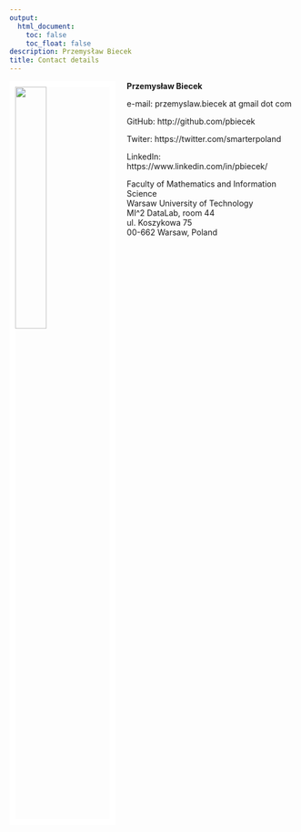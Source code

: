 ```yaml
---
output:
  html_document: 
    toc: false
    toc_float: false
description: Przemysław Biecek
title: Contact details
---
```


<link rel="stylesheet" href="styles.css" type="text/css">

<img src="images/przemek8.png" style="width:33%; border:10px solid white; margin-right: 20px" align="left">

<b>Przemysław Biecek</b>

e-mail: przemyslaw.biecek at gmail dot com

GitHub: http://github.com/pbiecek

Twiter: https://twitter.com/smarterpoland

LinkedIn: https://www.linkedin.com/in/pbiecek/

Faculty of Mathematics and Information Science<br/>
Warsaw University of Technology<br/>
MI^2 DataLab, room 44<br/>
ul. Koszykowa 75<br>
00-662 Warsaw, Poland
